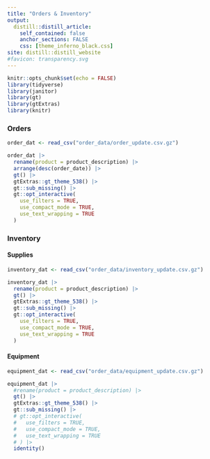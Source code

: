 ```yaml
---
title: "Orders & Inventory"
output:
  distill::distill_article:
    self_contained: false
    anchor_sections: FALSE
    css: [theme_inferno_black.css]
site: distill::distill_website
#favicon: transparency.svg
---
```


```r

knitr::opts_chunk$set(echo = FALSE)
library(tidyverse)
library(janitor)
library(gt)
library(gtExtras)
library(knitr)

```
  
### Orders      

```r

order_dat <- read_csv("order_data/order_update.csv.gz")

order_dat |> 
  rename(product = product_description) |> 
  arrange(desc(order_date)) |> 
  gt() |> 
  gtExtras::gt_theme_538() |> 
  gt::sub_missing() |> 
  gt::opt_interactive(
    use_filters = TRUE,
    use_compact_mode = TRUE,
    use_text_wrapping = TRUE
  )

```


### Inventory      

#### Supplies  

```r

inventory_dat <- read_csv("order_data/inventory_update.csv.gz")

inventory_dat |> 
  rename(product = product_description) |> 
  gt() |> 
  gtExtras::gt_theme_538() |> 
  gt::sub_missing() |> 
  gt::opt_interactive(
    use_filters = TRUE,
    use_compact_mode = TRUE,
    use_text_wrapping = TRUE
  )

```


#### Equipment  

```r

equipment_dat <- read_csv("order_data/equipment_update.csv.gz")

equipment_dat |> 
  #rename(product = product_description) |> 
  gt() |> 
  gtExtras::gt_theme_538() |> 
  gt::sub_missing() |> 
  # gt::opt_interactive(
  #   use_filters = TRUE,
  #   use_compact_mode = TRUE,
  #   use_text_wrapping = TRUE
  # ) |> 
  identity()

```


<br>

<br>

<br>

  